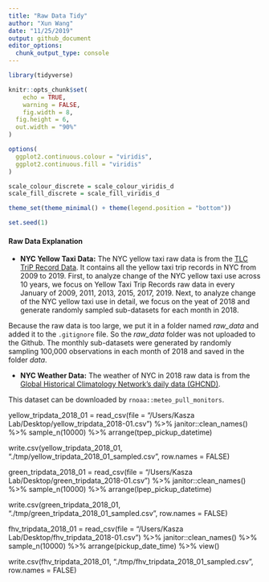 ```yaml
---
title: "Raw Data Tidy"
author: "Xun Wang"
date: "11/25/2019"
output: github_document
editor_options: 
  chunk_output_type: console
---
```


```r
library(tidyverse)

knitr::opts_chunk$set(
	echo = TRUE,
	warning = FALSE,
	fig.width = 8, 
  fig.height = 6,
  out.width = "90%"
)

options(
  ggplot2.continuous.colour = "viridis",
  ggplot2.continuous.fill = "viridis"
)

scale_colour_discrete = scale_colour_viridis_d
scale_fill_discrete = scale_fill_viridis_d

theme_set(theme_minimal() + theme(legend.position = "bottom"))

set.seed(1)
```

#### Raw Data Explanation

*  **NYC Yellow Taxi Data:** The NYC yellow taxi raw data is from the  [TLC TriP Record Data](https://www1.nyc.gov/site/tlc/about/tlc-trip-record-data.page). It contains all the yellow taxi trip records in NYC from 2009 to 2019. First, to analyze change of the NYC yellow taxi use across 10 years, we focus on Yellow Taxi Trip Records raw data in every January of 2009, 2011, 2013, 2015, 2017, 2019. Next, to analyze change of the NYC yellow taxi use in detail, we focus on the yeat of 2018 and generate randomly sampled sub-datasets for each month in 2018. 

Because the raw data is too large, we put it in a folder named *raw_data* and added it to the `.gitignore` file. So the *raw_data* folder was not uploaded to the Github. The monthly sub-datasets were generated by randomly sampling 100,000 observations in each month of 2018 and saved in the folder *data*.

*  **NYC Weather Data:** The weather of NYC in 2018 raw data is from the [Global Historical Climatology Network's daily data (GHCND)](https://www.ncdc.noaa.gov/data-access/land-based-station-data/land-based-datasets/global-historical-climatology-network-ghcn).

This dataset can be downloaded by `rnoaa::meteo_pull_monitors`.






yellow_tripdata_2018_01 = 
  read_csv(file = "/Users/Kasza Lab/Desktop/yellow_tripdata_2018-01.csv") %>% 
  janitor::clean_names() %>% 
  sample_n(10000) %>% 
  arrange(tpep_pickup_datetime)

write.csv(yellow_tripdata_2018_01, "./tmp/yellow_tripdata_2018_01_sampled.csv", row.names = FALSE)

green_tripdata_2018_01 = 
  read_csv(file = "/Users/Kasza Lab/Desktop/green_tripdata_2018-01.csv") %>% 
  janitor::clean_names() %>% 
  sample_n(10000) %>% 
  arrange(lpep_pickup_datetime)

write.csv(green_tripdata_2018_01, "./tmp/green_tripdata_2018_01_sampled.csv", row.names = FALSE)

fhv_tripdata_2018_01 = 
  read_csv(file = "/Users/Kasza Lab/Desktop/fhv_tripdata_2018-01.csv") %>% 
  janitor::clean_names() %>% 
  sample_n(10000) %>% 
  arrange(pickup_date_time) %>% 
  view()

write.csv(fhv_tripdata_2018_01, "./tmp/fhv_tripdata_2018_01_sampled.csv", row.names = FALSE)

